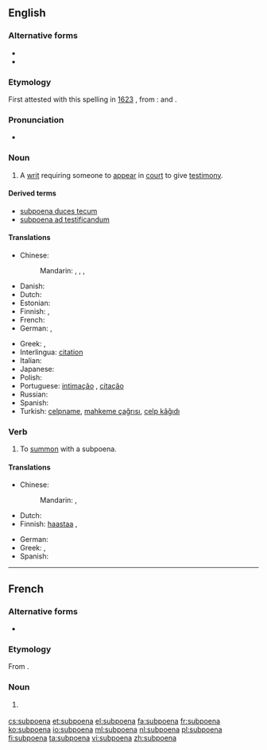 ==English==

===Alternative forms===
* {{l|en|subpena}}
* {{l|en|subpœna}}

===Etymology===
First attested with this spelling in [[w:1623|1623]] {{C.E.}}, from {{etyl|la|en}}: {{term|sub||under|lang=la}} and {{term|poena||penalty|lang=la}}.

===Pronunciation===
* {{audio|en-us-subpoena.ogg|Audio (US)}}

===Noun===
{{wikipedia}}
{{en-noun}}

# {{legal}} A [[writ]] requiring someone to [[appear]] in [[court]] to give [[testimony]].

====Derived terms====
* [[subpoena duces tecum]]
* [[subpoena ad testificandum]]

====Translations====
{{trans-top|writ requiring someone to appear in court to give testimony}}
* Chinese:
*: Mandarin: {{t|cmn|傳票|sc=Hani}}, {{t|cmn|传票|tr=chuánpiào|sc=Hani}}, {{t|cmn|傳訊|sc=Hani}}, {{t|cmn|传讯|tr=chuánxùn|sc=Hani}}
* Danish: {{t-|da|stævning|f}}
* Dutch: {{t+|nl|dagvaarding|f}}
* Estonian: {{t-|et|kohtukutse}}
* Finnish: {{t-|fi|todistajan haaste}}, {{t-|fi|haaste}}
* French: {{t+|fr|citation|f}}
* German: {{t-|de|Zwangsvorladung|f}}, {{t-|de|Vorladung|f}}
{{trans-mid}}
* Greek: {{t+|el|κλήση|f|tr=klísi|sc=Grek}}, {{t+|el|κλήτευση|f|tr=klítefsi|sc=Grek}}
* Interlingua: [[citation]]
* Italian: {{t-|it|convocazione|f}}
* Japanese: {{t-|ja|召喚状|tr=しょうかんじょう, shōkanjō|sc=Jpan}}
* Polish: {{t-|pl|wezwanie do sądu|n}}
* Portuguese: [[intimação]] {{f}}, [[citação]] {{f}}
* Russian: {{t+|ru|повестка|f|tr=povéstka|sc=Cyrl}}
* Spanish: {{t+|es|citación|f}}
* Turkish: [[celpname]], [[mahkeme çağrısı]], [[celp kâğıdı]]
{{trans-bottom}}

===Verb===
{{en-verb}}

# To [[summon]] with a subpoena.

====Translations====
{{trans-top|to summon with a subpoena}}
* Chinese:
*: Mandarin: {{t|cmn|傳訊|sc=Hani}}, {{t|cmn|传讯|tr=chuánxùn|sc=Hani}}
* Dutch: {{t+|nl|dagvaarden}}
* Finnish: [[haastaa]] {{t-|fi|todistajaksi}}, {{t+|fi|haastaa}}
{{trans-mid}}
* German: {{t-|de|zwangsvorladen}}
* Greek: {{t-|el|κλητεύω μάρτυρα|tr=klitévo mártyra|sc=Grek}}, {{t-|el|καλώ μάρτυρα|tr=kaló mártyra|sc=Grek}}
* Spanish: {{t+|es|citar}}
{{trans-bottom}}
----
==French==

===Alternative forms===
* {{l|fr|subpœna}}

===Etymology===
From {{etyl|en|fr}} {{term|subpoena|lang=en}}.

===Noun===
{{wikipedia|lang=fr}}
{{fr-noun|m}}

# {{Canada|US|lang=fr}} {{l|en|subpoena}}

[[cs:subpoena]]
[[et:subpoena]]
[[el:subpoena]]
[[fa:subpoena]]
[[fr:subpoena]]
[[ko:subpoena]]
[[io:subpoena]]
[[ml:subpoena]]
[[nl:subpoena]]
[[pl:subpoena]]
[[fi:subpoena]]
[[ta:subpoena]]
[[vi:subpoena]]
[[zh:subpoena]]